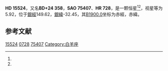{{Starbox begin
| name = HD 15524
}}
{{Starbox observe
| epoch = [[J2000.0|J2000.0]]
| constell = {{星座名待查}}<ref name=SIMBAD>{{cite web
 | url=http://simbad.u-strasbg.fr/simbad/sim-id?Ident=HR+728
 | title=Pulsating variable Star
 | publisher=Centre de Données astronomiques de Strasbourg
 | work=SIMBAD
 | accessdate=2012-07-13
 | archive-date=2016-03-17
 | archive-url=https://web.archive.org/web/20160317110949/http://simbad.u-strasbg.fr/simbad/sim-id?Ident=HR+728
 | dead-url=no
 }}</ref><ref name=DATA>{{cite web
 | url=http://vizier.u-strasbg.fr/viz-bin/VizieR-5?-out.add=.&-source=5050&-corr=PK=HR&-out.max=9999&HR=728
 | title=VizieR Detailed Page
 | accessdate=2012-07-13
 | archive-date=2019-02-16
 | archive-url=https://web.archive.org/web/20190216090234/http://vizier.u-strasbg.fr/viz-bin/VizieR-5?-out.add=.&-source=5050&-corr=PK=HR&-out.max=9999&HR=728
 | dead-url=no
 }}</ref>
| 星官 = 
| ra = {{RA|2|30|32.4}}<ref name=SIMBAD /><ref name=DATA />
| dec = {{DEC|+25|14|6}}<ref name=SIMBAD /><ref name=DATA />
| appmag_v = 5.92<ref name=SIMBAD /><ref name=DATA />
}}
{{Starbox character
| class = F6IV<ref name=SIMBAD /><ref name=DATA />
| b-v = 0.41<ref name=SIMBAD /><ref name=DATA />
| u-b = 0.06<ref name=SIMBAD /><ref name=DATA />
| r-i = <ref name=SIMBAD /><ref name=DATA />
| variable = 
}}
{{Starbox astrometry
| radial_v = 0.06
| prop_mo_ra = -11
| parallax = 0.022
| p_error =
}}
{{Starbox catalog
| names =BD+24 358，[[SAO星表|SAO]] 75407，[[HD星表|HD]] 15524，[[HR星表|HR]] 728}}
{{Starbox reference |Simbad=HR+728}}
{{Starbox end}}

'''HD 15524'''，又名'''BD+24 358'''，'''SAO 75407'''、'''HR 728'''，是一颗恒星<ref name=SIMBAD /><ref name=DATA />，视星等为5.92，位于[[銀道座標系|銀經]]149.62，[[銀道座標系|銀緯]]-32.45，其[[B1900.0|B1900.0]]坐标为赤經{{RA|2|24|47}}，赤緯{{DEC|+24|-32.45|31}}。

== 参考文献 ==
{{reflist}}

{{star-stub}}

[[Category:HD和HDE天體|15524]]
[[Category:HR天體|0728]]
[[Category:SAO天體|75407]]
[[Category:白羊座|Category:白羊座]]